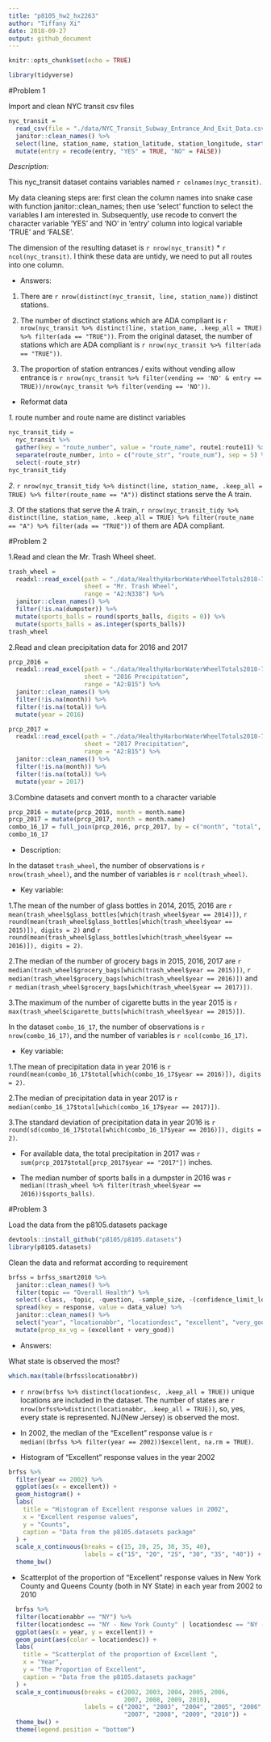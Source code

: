 ```yaml
---
title: "p8105_hw2_hx2263"
author: "Tiffany Xi"
date: 2018-09-27
output: github_document
---
```


```r
knitr::opts_chunk$set(echo = TRUE)

library(tidyverse)
```

#Problem 1

Import and clean NYC transit csv files

```r
nyc_transit = 
  read_csv(file = "./data/NYC_Transit_Subway_Entrance_And_Exit_Data.csv") %>% 
  janitor::clean_names() %>% 
  select(line, station_name, station_latitude, station_longitude, starts_with("route"), entry,          vending, entrance_type, ada) %>% 
  mutate(entry = recode(entry, "YES" = TRUE, "NO" = FALSE))
```

*Description:*

This nyc_transit dataset contains variables named `r colnames(nyc_transit)`. 

My data cleaning steps are: first clean the column names into snake case with function janitor::clean_names; then use 'select' function to select the variables I am interested in. Subsequently, use recode to convert the character variable 'YES' and 'NO' in 'entry' column into logical variable 'TRUE' and 'FALSE'.

The dimension of the resulting dataset is `r nrow(nyc_transit)` * `r ncol(nyc_transit)`. I think these data are untidy, we need to put all routes into one column.

* Answers:

1. There are `r nrow(distinct(nyc_transit, line, station_name))` distinct stations.

2. The number of disctinct stations which are ADA compliant is `r nrow(nyc_transit %>% distinct(line, station_name, .keep_all = TRUE) %>% filter(ada == "TRUE"))`. From the original dataset, the number of stations which are ADA compliant is `r nrow(nyc_transit %>% filter(ada == "TRUE"))`.
 
3. The proportion of station entrances / exits without vending allow entrance is `r nrow(nyc_transit %>% filter(vending == 'NO' & entry == TRUE))/nrow(nyc_transit %>% filter(vending == 'NO'))`.

* Reformat data

*1.* route number and route name are distinct variables
```r
nyc_transit_tidy = 
  nyc_transit %>% 
  gather(key = "route_number", value = "route_name", route1:route11) %>% 
  separate(route_number, into = c("route_str", "route_num"), sep = 5) %>% 
  select(-route_str)
nyc_transit_tidy
```

*2.* `r nrow(nyc_transit_tidy %>% distinct(line, station_name, .keep_all = TRUE) %>% filter(route_name == "A"))` distinct stations serve the A train.

*3.* Of the stations that serve the A train, `r nrow(nyc_transit_tidy %>% distinct(line, station_name, .keep_all = TRUE) %>% filter(route_name == "A") %>% filter(ada == "TRUE"))` of them are ADA compliant.


#Problem 2

1.Read and clean the Mr. Trash Wheel sheet.

```r
trash_wheel = 
  readxl::read_excel(path = "./data/HealthyHarborWaterWheelTotals2018-7-28.xlsx", 
                     sheet = "Mr. Trash Wheel", 
                     range = "A2:N338") %>%
  janitor::clean_names() %>% 
  filter(!is.na(dumpster)) %>% 
  mutate(sports_balls = round(sports_balls, digits = 0)) %>% 
  mutate(sports_balls = as.integer(sports_balls))
trash_wheel
```
  
2.Read and clean precipitation data for 2016 and 2017

```r
prcp_2016 = 
  readxl::read_excel(path = "./data/HealthyHarborWaterWheelTotals2018-7-28.xlsx",
                     sheet = "2016 Precipitation", 
                     range = "A2:B15") %>% 
  janitor::clean_names() %>% 
  filter(!is.na(month)) %>% 
  filter(!is.na(total)) %>% 
  mutate(year = 2016) 

prcp_2017 = 
  readxl::read_excel(path = "./data/HealthyHarborWaterWheelTotals2018-7-28.xlsx",
                     sheet = "2017 Precipitation", 
                     range = "A2:B15") %>% 
  janitor::clean_names() %>% 
  filter(!is.na(month)) %>% 
  filter(!is.na(total)) %>% 
  mutate(year = 2017) 
```

3.Combine datasets and convert month to a character variable

```r
prcp_2016 = mutate(prcp_2016, month = month.name)
prcp_2017 = mutate(prcp_2017, month = month.name)
combo_16_17 = full_join(prcp_2016, prcp_2017, by = c("month", "total", "year"))
combo_16_17
```

* Description:

In the dataset `trash_wheel`, the number of observations is `r nrow(trash_wheel)`, and the number of variables is `r ncol(trash_wheel)`.

* Key variable:

1.The mean of the number of glass bottles in 2014, 2015, 2016 are `r mean(trash_wheel$glass_bottles[which(trash_wheel$year == 2014)])`, `r round(mean(trash_wheel$glass_bottles[which(trash_wheel$year == 2015)]), digits = 2)` and `r round(mean(trash_wheel$glass_bottles[which(trash_wheel$year == 2016)]), digits = 2)`.

2.The median of the number of grocery bags in 2015, 2016, 2017 are `r median(trash_wheel$grocery_bags[which(trash_wheel$year == 2015)])`, `r median(trash_wheel$grocery_bags[which(trash_wheel$year == 2016)])` and `r median(trash_wheel$grocery_bags[which(trash_wheel$year == 2017)])`.

3.The maximum of the number of cigarette butts in the year 2015 is `r max(trash_wheel$cigarette_butts[which(trash_wheel$year == 2015)])`.


In the dataset `combo_16_17`, the number of observations is `r nrow(combo_16_17)`, and the number of variables is `r ncol(combo_16_17)`.

* Key variable:

1.The mean of precipitation data in year 2016 is `r round(mean(combo_16_17$total[which(combo_16_17$year == 2016)]), digits = 2)`.

2.The median of precipitation data in year 2017 is `r median(combo_16_17$total[which(combo_16_17$year == 2017)])`.

3.The standard deviation of precipitation data in year 2016 is `r round(sd(combo_16_17$total[which(combo_16_17$year == 2016)]), digits = 2)`.

* For available data, the total precipitation in 2017 was `r sum(prcp_2017$total[prcp_2017$year == "2017"])` inches.

* The median number of sports balls in a dumpster in 2016 was `r median((trash_wheel %>% filter(trash_wheel$year == 2016))$sports_balls)`.


#Problem 3

Load the data from the p8105.datasets package

```r
devtools::install_github("p8105/p8105.datasets")
library(p8105.datasets)
```

Clean the data and reformat according to requirement

```r
brfss = brfss_smart2010 %>% 
  janitor::clean_names() %>% 
  filter(topic == "Overall Health") %>% 
  select(-class, -topic, -question, -sample_size, -(confidence_limit_low:geo_location)) %>%
  spread(key = response, value = data_value) %>%
  janitor::clean_names() %>% 
  select("year", "locationabbr", "locationdesc", "excellent", "very_good", "good", "fair", "poor") %>% 
  mutate(prop_ex_vg = (excellent + very_good))

```


* Answers:

What state is observed the most?

```r
which.max(table(brfss$locationabbr))
```

* `r nrow(brfss %>% distinct(locationdesc, .keep_all = TRUE))` unique locations are included in the dataset. The number of states are `r nrow(brfss%>%distinct(locationabbr, .keep_all = TRUE))`, so, yes, every state is represented. NJ(New Jersey) is observed the most.

* In 2002, the median of the “Excellent” response value is `r median((brfss %>% filter(year == 2002))$excellent, na.rm = TRUE)`.
                                          
* Histogram of “Excellent” response values in the year 2002

```r
brfss %>% 
  filter(year == 2002) %>% 
  ggplot(aes(x = excellent)) + 
  geom_histogram() +
  labs(
    title = "Histogram of Excellent response values in 2002",
    x = "Excellent response values",
    y = "Counts",
    caption = "Data from the p8105.datasets package"
  ) +
  scale_x_continuous(breaks = c(15, 20, 25, 30, 35, 40), 
                     labels = c("15", "20", "25", "30", "35", "40")) +
  theme_bw()
```

* Scatterplot of the proportion of “Excellent” response values in New York County and Queens County (both in NY State) in each year from 2002 to 2010

```r
  brfss %>% 
  filter(locationabbr == "NY") %>% 
  filter(locationdesc == "NY - New York County" | locationdesc == "NY - Queens County") %>% 
  ggplot(aes(x = year, y = excellent)) + 
  geom_point(aes(color = locationdesc)) +
  labs(
    title = "Scatterplot of the proportion of Excellent ",
    x = "Year",
    y = "The Proportion of Excellent",
    caption = "Data from the p8105.datasets package"
  ) +
  scale_x_continuous(breaks = c(2002, 2003, 2004, 2005, 2006, 
                                2007, 2008, 2009, 2010), 
                     labels = c("2002", "2003", "2004", "2005", "2006", 
                                "2007", "2008", "2009", "2010")) +
  theme_bw() +
  theme(legend.position = "bottom")
```


